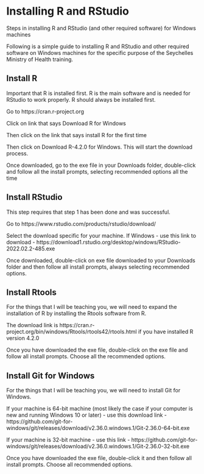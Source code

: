 # Installing R and RStudio {#install-r}

Steps in installing R and RStudio (and other required software) for Windows machines

Following is a simple guide to installing R and RStudio and other required software on Windows machines for the specific purpose of the Seychelles Ministry of Health training.

## Install R

Important that R is installed first. R is the main software and is needed for RStudio to work properly. R should always be installed first.

Go to https://cran.r-project.org

Click on link that says Download R for Windows

Then click on the link that says install R for the first time

Then click on Download R-4.2.0 for Windows. This will start the download process.

Once downloaded, go to the exe file in your Downloads folder, double-click and follow all the install prompts, selecting recommended options all the time

## Install RStudio

This step requires that step 1 has been done and was successful.

Go to https://www.rstudio.com/products/rstudio/download/

Select the download specific for your machine. If Windows - use this link to download - https://download1.rstudio.org/desktop/windows/RStudio-2022.02.2-485.exe

Once downloaded, double-click on exe file downloaded to your Downloads folder and then follow all install prompts, always selecting recommended options.

## Install Rtools

For the things that I will be teaching you, we will need to expand the installation of R by installing the Rtools software from R.

The download link is https://cran.r-project.org/bin/windows/Rtools/rtools42/rtools.html if you have installed R version 4.2.0

Once you have downloaded the exe file, double-click on the exe file and follow all install prompts. Choose all the recommended options.

## Install Git for Windows

For the things that I will be teaching you, we will need to install Git for Windows.

If your machine is 64-bit machine (most likely the case if your computer is new and running Windows 10 or later) - use this download link - https://github.com/git-for-windows/git/releases/download/v2.36.0.windows.1/Git-2.36.0-64-bit.exe

If your machine is 32-bit machine - use this link - https://github.com/git-for-windows/git/releases/download/v2.36.0.windows.1/Git-2.36.0-32-bit.exe

Once you have downloaded the exe file, double-click it and then follow all install prompts. Choose all recommended options.

